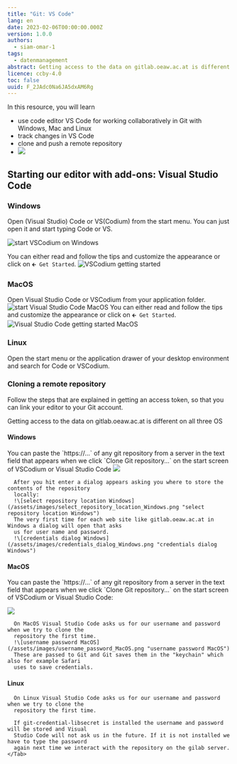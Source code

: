 ```yaml
---
title: "Git: VS Code"
lang: en
date: 2023-02-06T00:00:00.000Z
version: 1.0.0
authors:
  - siam-omar-1
tags:
  - datenmanagement
abstract: Getting access to the data on gitlab.oeaw.ac.at is different on all three OS.
licence: ccby-4.0
toc: false
uuid: F_2JAdc0Na6JA5dxAM6Rg
---
```

In this resource, you will learn

- use code editor VS Code for working collaboratively in Git with Windows, Mac and Linux
- track changes in VS Code
- clone and push a remote repository
- ![](images/start_vscode_macos.png)

## Starting our editor with add-ons: Visual Studio Code

### Windows

Open (Visual Studio) Code or VS(Codium) from the start menu. You can just open it and start typing Code or VS.

![](images/start_vscodium_windows.png "start VSCodium on Windows")

You can either read and follow the tips and customize the appearance or click on `🡰 Get Started`.
![VSCodium getting started](images/VSCodium_getting_started.png "VSCodium getting started")

### MacOS

Open Visual Studio Code or VSCodium from your application folder.
![start Visual Studio Code MacOS](/assets/images/start_VSCode_MacOS.png "start Visual Studio Code MacOSs")
You can either read and follow the tips and customize the appearance or click on `🡰 Get Started`.
![Visual Studio Code getting started MacOS](/assets/images/VSCode_getting_started_MacOS.png "Visual Studio Code getting started MacOS")

### Linux

Open the start menu or the application drawer of your desktop environment and search for Code or VSCodium.

### Cloning a remote repository

Follow the steps that are explained in getting an access token, so that you can link your editor to your Git account.

Getting access to the data on gitlab.oeaw.ac.at is different on all three OS

#### Windows

You can paste the \`https://...\` of any git repository from a server in the text field that appears when we click \`Clone Git repository...\` on the start screen of VSCodium or Visual Studio Code
![](images/clone_workshop.png)

```
  After you hit enter a dialog appears asking you where to store the contents of the repository
  locally:
  !\[select repository location Windows](/assets/images/select_repository_location_Windows.png "select repository location Windows")
  The very first time for each web site like gitlab.oeaw.ac.at in Windows a dialog will open that asks
  us for user name and password.
  !\[credentials dialog Windows](/assets/images/credentials_dialog_Windows.png "credentials dialog Windows")
```

#### MacOS

You can paste the \`https://...\` of any git repository from a server in the text field that appears when we click \`Clone Git repository...\` on the start screen of VSCodium or Visual Studio Code:

![](images/vscode_getting_started_macos.png)

```
  On MacOS Visual Studio Code asks us for our username and password when we try to clone the
  repository the first time.
  !\[username password MacOS](/assets/images/username_password_MacOS.png "username password MacOS")
  These are passed to Git and Git saves them in the "keychain" which also for example Safari
  uses to save credentials.
```

#### Linux

```
  On Linux Visual Studio Code asks us for our username and password when we try to clone the
  repository the first time.
```

<SideNote type="info">


```
  If git-credential-libsecret is installed the username and password will be stored and Visual
  Studio Code will not ask us in the future. If it is not installed we have to type the password
  again next time we interact with the repository on the gilab server.
</Tab>
```
</SideNote>